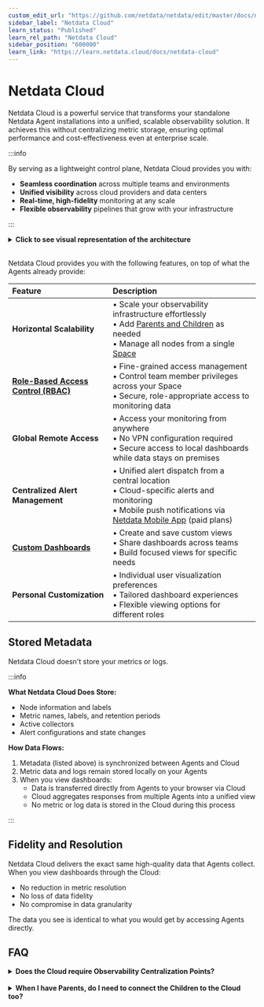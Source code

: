 ```yaml
---
custom_edit_url: "https://github.com/netdata/netdata/edit/master/docs/netdata-cloud/README.md"
sidebar_label: "Netdata Cloud"
learn_status: "Published"
learn_rel_path: "Netdata Cloud"
sidebar_position: "600000"
learn_link: "https://learn.netdata.cloud/docs/netdata-cloud"
---
```


# Netdata Cloud

Netdata Cloud is a powerful service that transforms your standalone Netdata Agent installations into a unified, scalable observability solution. It achieves this without centralizing metric storage, ensuring optimal performance and cost-effectiveness even at enterprise scale.

:::info

By serving as a lightweight control plane, Netdata Cloud provides you with:

- **Seamless coordination** across multiple teams and environments
- **Unified visibility** across cloud providers and data centers
- **Real-time, high-fidelity** monitoring at any scale
- **Flexible observability** pipelines that grow with your infrastructure

:::

<details>
<summary><strong>Click to see visual representation of the architecture</strong></summary><br/>

```mermaid
flowchart TB
   NC("**Netdata Cloud**<br/>Horizontal scalability<br/>Role based access<br/>Access from anywhere<br/>Central dispatch of<br/>Alert notifications<br/>Custom Dashboards<br/>Advanced customization")

Users("**Unified Dashboards**<br/>across the infrastructure,<br/>multi-cloud, hybrid-cloud")

Notifications("**Alert Notifications**<br/>Slack, e-mail,<br/> Mobile App,<br/>PagerDuty, and more")

Users <--> NC
NC --> Notifications

subgraph infrastructure["On-Prem Infrastructure"]
direction TB
Agents("**Netdata Agents**<br/>Standalone,<br/>Children, Parents<br/>(possibly overlapping)")

TimeSeries("Time-Series<br/>metric samples<br/>database")

PrivateAgents("Private<br/>Netdata Agents")

Agents <--> TimeSeries
Agents --- PrivateAgents
end

NC <--> Agents

%% Style definitions
classDef alert fill:#ffeb3b,stroke:#000000,stroke-width:3px,color:#000000,font-size:18px
classDef neutral fill:#f9f9f9,stroke:#000000,stroke-width:3px,color:#000000,font-size:18px
classDef complete fill:#4caf50,stroke:#000000,stroke-width:3px,color:#000000,font-size:18px
classDef database fill:#2196F3,stroke:#000000,stroke-width:3px,color:#000000,font-size:18px

%% Apply styles
class Users,Agents alert
class NC,Notifications neutral
class TimeSeries,PrivateAgents complete
class infrastructure database
```

</details><br/>

Netdata Cloud provides you with the following features, on top of what the Agents already provide:

| Feature                                                                                                                 | Description                                                                                                                                                                                                                                                               |
|:------------------------------------------------------------------------------------------------------------------------|:--------------------------------------------------------------------------------------------------------------------------------------------------------------------------------------------------------------------------------------------------------------------------|
| **Horizontal Scalability**                                                                                              | • Scale your observability infrastructure effortlessly<br/>• Add [Parents and Children](/docs/observability-centralization-points/README.md) as needed<br/>• Manage all nodes from a single [Space](/docs/netdata-cloud/spaces-and-rooms) |
| [**Role-Based Access Control (RBAC)**](/docs/netdata-cloud/authentication-&-authorization/role-based-access-model) | • Fine-grained access management<br/>• Control team member privileges across your Space<br/>• Secure, role-appropriate access to monitoring data                                                                                                                          |
| **Global Remote Access**                                                                                                | • Access your monitoring from anywhere<br/>• No VPN configuration required<br/>• Secure access to local dashboards while data stays on premises                                                                                                                           |
| **Centralized Alert Management**                                                                                        | • Unified alert dispatch from a central location<br/>• Cloud-specific alerts and monitoring<br/>• Mobile push notifications via [Netdata Mobile App](/docs/alerts-&-notifications/notifications/centralized-cloud-notifications/netdata-mobile-app) (paid plans)                                   |
| [**Custom Dashboards**](/docs/dashboards-and-charts/tabs/dashboards)                                                  | • Create and save custom views<br/>• Share dashboards across teams<br/>• Build focused views for specific needs                                                                                                                                                           |
| **Personal Customization**                                                                                              | • Individual user visualization preferences<br/>• Tailored dashboard experiences<br/>• Flexible viewing options for different roles                                                                                                                                       |

## Stored Metadata

Netdata Cloud doesn't store your metrics or logs.

:::info

**What Netdata Cloud Does Store:**

- Node information and labels
- Metric names, labels, and retention periods
- Active collectors
- Alert configurations and state changes

**How Data Flows:**

1. Metadata (listed above) is synchronized between Agents and Cloud
2. Metric data and logs remain stored locally on your Agents
3. When you view dashboards:
    - Data is transferred directly from Agents to your browser via Cloud
    - Cloud aggregates responses from multiple Agents into a unified view
    - No metric or log data is stored in the Cloud during this process

:::

## Fidelity and Resolution

Netdata Cloud delivers the exact same high-quality data that Agents collect. When you view dashboards through the Cloud:

- No reduction in metric resolution
- No loss of data fidelity
- No compromise in data granularity

The data you see is identical to what you would get by accessing Agents directly.

## FAQ

<details>
<summary><strong>Does the Cloud require Observability Centralization Points?</strong></summary><br/>

No. You can connect any or all Agents directly to the Cloud.

We recommend creating [Observability Centralization Points](/docs/observability-centralization-points/README.md), as required for operational efficiency (ephemeral nodes, teams or services isolation, central control of alerts, production systems performance), security policies (internet isolation), or cost optimization (use existing capacities before allocating new ones).

</details><br/>

<details>
<summary><strong>When I have Parents, do I need to connect the Children to the Cloud too?</strong></summary><br/>

No, it is not necessary, but it provides high availability.

When Parents are connected to the Cloud, all their Children are available via them.

When multiple Parents store data from the same Children (in clusters or multi-level hierarchies), the Cloud queries each unique node once through a single available Parent.

The Cloud prefers:

- The most distant (from the Child) Parent that is available when doing metrics visualization queries (since usually these Parents have been added for this purpose).

- The closest (to the Child) Parent available for [Top Monitoring](/docs/top-consumers). The streaming protocol of Parents and Children is able to forward such requests to the leaf child, via the Parents, to respond with live and accurate data.

You may connect Children to the Cloud for high-availability, in cases where their Parents become unreachable.

</details>
